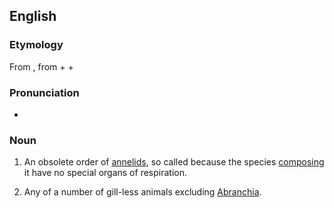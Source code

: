 {{also|Abranchiata}}
==English==
{{wikispecies}}

===Etymology===
From {{etyl|NL.|en}}, from {{der|en|grc|ἀ-||not}} + {{m|grc|βράγχια||gills}} + {{m|la|-ata}}

===Pronunciation===
* {{a|US}} {{IPA|/eɪˈbɹæŋ.kiˌɑ.tə/|/eɪˈbɹæŋ.kiˌeɪ.tə/|lang=en}}

===Noun===
{{en-noun|-}}

# {{lb|en|zoology}} An obsolete order of [[annelid]]s, so called because the species [[composing]] it have no special organs of respiration.
# Any of a number of gill-less animals excluding [[Abranchia]].